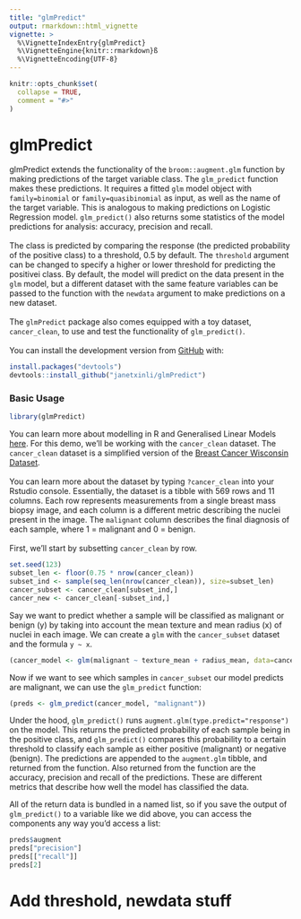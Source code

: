 ```yaml
---
title: "glmPredict"
output: rmarkdown::html_vignette
vignette: >
  %\VignetteIndexEntry{glmPredict}
  %\VignetteEngine{knitr::rmarkdown}ß
  %\VignetteEncoding{UTF-8}
---
```


```r
knitr::opts_chunk$set(
  collapse = TRUE,
  comment = "#>"
)
```

# glmPredict

glmPredict extends the functionality of the `broom::augment.glm` function by making predictions of the target variable class. The `glm_predict` function makes these predictions. It requires a fitted `glm` model object with `family=binomial` or `family=quasibinomial` as input, as well as the name of the target variable. This is analogous to making predictions on Logistic Regression model. `glm_predict()` also returns some statistics of the model predictions for analysis: accuracy, precision and recall.
<br><br>
The class is predicted by comparing the response (the predicted probability of the positive class) to a threshold, 0.5 by default. The `threshold` argument can be changed to specify a higher or lower threshold for predicting the positivei class. By default, the model will predict on the data present in the `glm` model, but a different dataset with the same feature variables can be passed to the function with the `newdata` argument to make predictions on a new dataset.
<br><br>
The `glmPredict` package also comes equipped with a toy dataset, `cancer_clean`, to use and test the functionality of `glm_predict()`. 
<br><br>
You can install the development version from [GitHub](https://github.com/janetxinli/glmPredict) with:

```r
install.packages("devtools")
devtools::install_github("janetxinli/glmPredict")
```

### Basic Usage

```r
library(glmPredict)
```

You can learn more about modelling in R and Generalised Linear Models [here](https://www.rdocumentation.org/packages/stats/versions/3.6.2/topics/glm). For this demo, we'll be working with the `cancer_clean` dataset. The `cancer_clean` dataset is a simplified version of the [Breast Cancer Wisconsin Dataset](https://archive.ics.uci.edu/ml/datasets/Breast+Cancer+Wisconsin+(Diagnostic)). 
<br><br>
You can learn more about the dataset by typing `?cancer_clean` into your Rstudio console. Essentially, the dataset is a tibble with 569 rows and 11 columns. Each row represents measurements from a single breast mass biopsy image, and each column is a different metric describing the nuclei present in the image. The `malignant` column describes the final diagnosis of each sample, where 1 = malignant and 0 = benign.
<br><br>
First, we'll start by subsetting `cancer_clean` by row.

```r
set.seed(123)
subset_len <- floor(0.75 * nrow(cancer_clean))
subset_ind <- sample(seq_len(nrow(cancer_clean)), size=subset_len)
cancer_subset <- cancer_clean[subset_ind,]
cancer_new <- cancer_clean[-subset_ind,]
```

Say we want to predict whether a sample will be classified as malignant or benign (y) by taking into account the mean texture and mean radius (x) of nuclei in each image. We can create a `glm` with the `cancer_subset` dataset and the formula `y ~ x`. 

```r
(cancer_model <- glm(malignant ~ texture_mean + radius_mean, data=cancer_subset, family="binomial"))
```

Now if we want to see which samples in `cancer_subset` our model predicts are malignant, we can use the `glm_predict` function:

```r
(preds <- glm_predict(cancer_model, "malignant"))
```

Under the hood, `glm_predict()` runs `augment.glm(type.predict="response")` on the model. This returns the predicted probability of each sample being in the positive class, and `glm_predict()` compares this probability to a certain threshold to classify each sample as either positive (malignant) or negative (benign). The predictions are appended to the `augment.glm` tibble, and returned from the function. Also returned from the function are the accuracy, precision and recall of the predictions. These are different metrics that describe how well the model has classified the data. 

All of the return data is bundled in a named list, so if you save the output of `glm_predict()` to a variable like we did above, you can access the components any way you'd access a list:

```r
preds$augment
preds["precision"]
preds[["recall"]]
preds[2]
```

# Add threshold, newdata stuff
